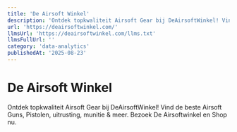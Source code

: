 ```yaml
---
title: 'De Airsoft Winkel'
description: 'Ontdek topkwaliteit Airsoft Gear bij DeAirsoftWinkel! Vind de beste Airsoft Guns, Pistolen, uitrusting, munitie & meer. Bezoek De Airsoftwinkel en Shop nu.'
url: 'https://deairsoftwinkel.com/'
llmsUrl: 'https://deairsoftwinkel.com/llms.txt'
llmsFullUrl: ''
category: 'data-analytics'
publishedAt: '2025-08-23'
---
```


# De Airsoft Winkel

Ontdek topkwaliteit Airsoft Gear bij DeAirsoftWinkel! Vind de beste Airsoft Guns, Pistolen, uitrusting, munitie & meer. Bezoek De Airsoftwinkel en Shop nu.
